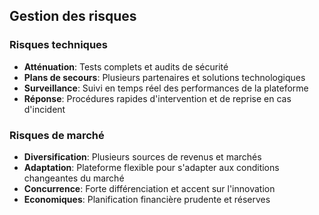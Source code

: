 ## Gestion des risques

### Risques techniques
- **Atténuation**: Tests complets et audits de sécurité
- **Plans de secours**: Plusieurs partenaires et solutions technologiques
- **Surveillance**: Suivi en temps réel des performances de la plateforme
- **Réponse**: Procédures rapides d'intervention et de reprise en cas d'incident

### Risques de marché
- **Diversification**: Plusieurs sources de revenus et marchés
- **Adaptation**: Plateforme flexible pour s'adapter aux conditions changeantes du marché
- **Concurrence**: Forte différenciation et accent sur l'innovation
- **Economiques**: Planification financière prudente et réserves
